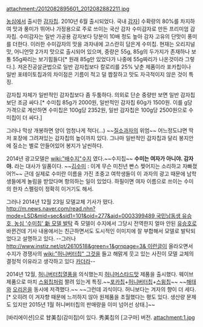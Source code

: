 attachment:/2012082895601_2012082882211.jpg

[[농심]]에서 출시한 [[감자칩]]. 2010년 6월 출시되었다. 국내 [[감자]]] 수확량의 80%를 차지하여 맛과 풍미가 뛰어나 가정용으로 주로 쓰이는 국산 감자 수미감자로 만든 프리미엄 감자칩. 수미감자는 일반 가공용 감자보다 당분이 10배 정도 높아 감자 고유의 단맛이 풍미를 더한다. 이러한 수미감자의 맛을 과자내에 고스란히 담은게 수미칩. 현재는 오리지널맛, 어니언맛 2가지 맛으로 출시되어 있으며, 중량은 55g, 85g의 두가지가 존재하나 보통 55g짜리는 보기힘들다[* 원래 85g만 있었다가 나중에 55g짜리가 나온것이라 그렇다.]. 저온진공살균법으로 일반 감자칩보다 칼로리를 25% 낮춘 제품이라 포카칩이나 일반 포테이토칩과의 차이점은 기름이 적고 덜 짭잘하고 맛도 자극적이지 않은 것이 특징.

감자칩 자체가 일반적인 감자칩보다 좀 두툼하다. 의외로 단순 중량만 보면 일반 감자칩보단 조금 싸다.[* 수미칩 85g가 2000원, 일반적인 감자칩 60g가 1500원. 이를 g당 가격으로 계산하면 수미칩은 100g당 2352원, 일반 감자칩은 100g당 2500원으로 수미칩이 더 싸다.]

그러나 막상 개봉하면 양이 엄청나게 적다(...) ~~[[질소과자]]의 위엄~~ 어느정도냐면 딱 저 포장에 그려져있는 감자칩의 높이까지 있다. 그나마 일반적인 감자칩과 달리 봉지안에 질소는 별로 안들어있어 봉지가 날씬하다.

2014년 광고모델은 [[wiki:"배수지"수지]] 였다.~~수지칩~~ '''수미는 여자가 아니야. 감자야.''' 라는 대사가 일품이다. ~~[[김수미]] : 이게 무슨 미친년 빤스 찢어지는 소리하고 자빠졌어?!~~ 근데 실제로 수미란 이름을 가진 초중고 여학생들이 이 과자의 광고 때문에 남학생들에게 놀림을 받았다며 항의하는 일이 있었다. 하필이면 여자 이름으로 쓰이는 수미의 한자 스펠링이 정확히 이거기도 해서.

그러나 2014년 12월 23일 모델교체 기사가 떴다.
[[http://m.news.naver.com/read.nhn?mode=LSD&mid=sec&sid1=101&oid=277&aid=0003399489 국민남동생 유승호, 농심 '수미칩' 新 모델 발탁]] 즉 모델이 수지에서 그당시 전역한지 얼마 안된 
[[유승호]]로 바뀐건데 기사 내용에서는 친근하면서도 도시적인 이미지에 잘 부합해서 모델로 발탁되었다고 설명하고 있다. --그러나 [[http://www.instiz.net/pt/2610518&green=1&grnpage=3& 이런글]]이 올라오면서 수지가 경쟁사의 [[wiki:"허니버터칩" 그것]]을 들고 해맑게 웃고 있는 사진이 모델 교체의 결정적 이유라고 생각하고 있다 [[카더라]]--

2014년 12월, [[허니버터칩]]열풍을 의식했는지 [[허니]][[머스타드]]맛 제품을 출시했다. 웨이브 제품으로 마치 [[스윙칩]]처럼 짤려 있는게 특징.~~[[포카칩]]+[[허니버터칩]]+[[스윙칩]]~~ ~~[[해태]]와 [[오리온]]을 동시에 저격했다.~~ ~~그런데 괴식이다. 허니보다는 겨자의 향이 더 세다.[* 오히려 이 겨자향 때문에 느끼하지 않아 원제품을 초월했다는 평도 있다. 생산량 문제도 있지만 2015년 1월 허니버터칩의 판매량을 이미 넘어선 상태.]~~

[바리에이션]으로 甘美칩(감미칩)이 있다. 秀美칩의 [고구마] 버전.
attachment:1.jpg
